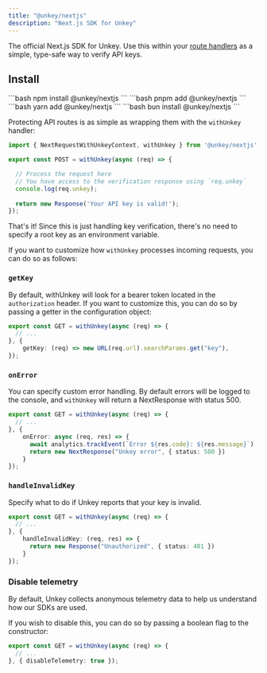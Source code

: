 ```yaml
---
title: "@unkey/nextjs"
description: "Next.js SDK for Unkey"
---
```


The official Next.js SDK for Unkey. Use this within your [route handlers](https://nextjs.org/docs/app/building-your-application/routing/route-handlers) as a simple, type-safe way to verify API keys.


<Card icon="github" title="github.com/unkeyed/unkey/tree/main/packages/nextjs" href="https://github.com/unkeyed/unkey/tree/main/packages/nextjs"/>


## Install

<Tabs>
  <Tab title="npm">
  ```bash
   npm install @unkey/nextjs
   ```
  </Tab>
  <Tab title="pnpm">
  ```bash
   pnpm add @unkey/nextjs
   ```
  </Tab>
  <Tab title="yarn">
  ```bash
   yarn add @unkey/nextjs
   ```
  </Tab>
  <Tab title="bun">
    ```bash
    bun install @unkey/nextjs
    ```
  </Tab>
</Tabs>

Protecting API routes is as simple as wrapping them with the `withUnkey` handler:

```ts
import { NextRequestWithUnkeyContext, withUnkey } from '@unkey/nextjs';

export const POST = withUnkey(async (req) => {

  // Process the request here
  // You have access to the verification response using `req.unkey`
  console.log(req.unkey);
  
  return new Response('Your API key is valid!');
});
```

That's it! Since this is just handling key verification, there's no need to specify a root key as an environment variable.

If you want to customize how `withUnkey` processes incoming requests, you can do so as follows:

### `getKey`

By default, withUnkey will look for a bearer token located in the `authorization` header. If you want to customize this, you can do so by passing a getter
in the configuration object:

```ts
export const GET = withUnkey(async (req) => {
  // ...
}, {
	getKey: (req) => new URL(req.url).searchParams.get("key"),
});
```

### `onError`

You can specify custom error handling. By default errors will be logged to the console, and `withUnkey` will return a NextResponse with status 500.

```ts
export const GET = withUnkey(async (req) => {
  // ...
}, {
	onError: async (req, res) => {
      await analytics.trackEvent(`Error ${res.code}: ${res.message}`)
      return new NextResponse("Unkey error", { status: 500 })
    }
});
```

### `handleInvalidKey`

Specify what to do if Unkey reports that your key is invalid. 

```ts
export const GET = withUnkey(async (req) => {
  // ...
}, {
	handleInvalidKey: (req, res) => {
      return new Response("Unauthorized", { status: 401 })
    }
});
```


### Disable telemetry

By default, Unkey collects anonymous telemetry data to help us understand how our SDKs are used.

If you wish to disable this, you can do so by passing a boolean flag to the constructor:

```ts
export const GET = withUnkey(async (req) => {
  // ...
}, { disableTelemetry: true });
```
